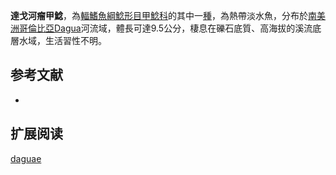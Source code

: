 {{Speciesbox
| name = 達戈河瘤甲鯰
| image = 
| image_width = 250px
| image_caption = 
| status = NE
| status_system = IUCN3.1
| genus = Cordylancistrus
| species = daguae
| authority = [[Eigenmann|Eigenmann]], 1912
| synonyms = *''Hemiancistrus daguae'',Eigenmann, 1912 
*''Lasiancistrus daguae'',Eigenmann, 1912 
}}

'''達戈河瘤甲鯰'''，為[[輻鰭魚綱|輻鰭魚綱]][[鯰形目|鯰形目]][[甲鯰科|甲鯰科]]的其中一[[種|種]]，為熱帶淡水魚，分布於[[南美洲|南美洲]][[哥倫比亞|哥倫比亞]]Dagua河流域，體長可達9.5公分，棲息在礫石底質、高海拔的溪流底層水域，生活習性不明。

==参考文献==
*{{FishBase_species|genus=Cordylancistrus|species=daguae|year=2014|month=11}}

== 扩展阅读 ==
{{refbegin}}
{{wikispecies-inline|Cordylancistrus daguae|達戈河瘤甲鯰}}
{{refend}}
{{Taxonbar|from=Q6430665}}

[[Category:瘤甲鯰屬|daguae]]